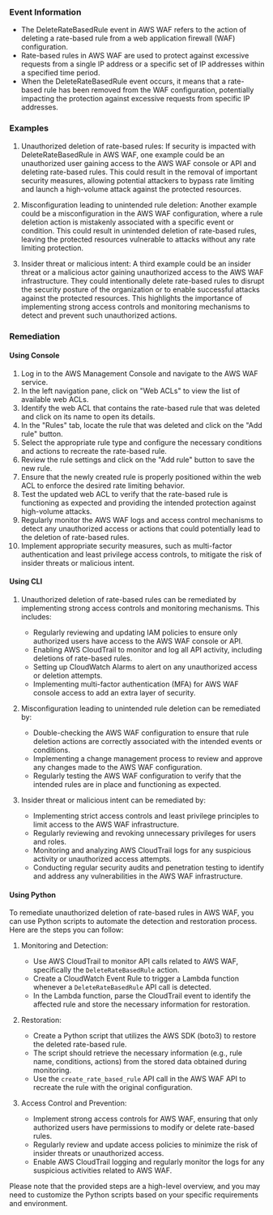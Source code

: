 
### Event Information

- The DeleteRateBasedRule event in AWS WAF refers to the action of deleting a rate-based rule from a web application firewall (WAF) configuration.
- Rate-based rules in AWS WAF are used to protect against excessive requests from a single IP address or a specific set of IP addresses within a specified time period.
- When the DeleteRateBasedRule event occurs, it means that a rate-based rule has been removed from the WAF configuration, potentially impacting the protection against excessive requests from specific IP addresses.


### Examples

1. Unauthorized deletion of rate-based rules: If security is impacted with DeleteRateBasedRule in AWS WAF, one example could be an unauthorized user gaining access to the AWS WAF console or API and deleting rate-based rules. This could result in the removal of important security measures, allowing potential attackers to bypass rate limiting and launch a high-volume attack against the protected resources.

2. Misconfiguration leading to unintended rule deletion: Another example could be a misconfiguration in the AWS WAF configuration, where a rule deletion action is mistakenly associated with a specific event or condition. This could result in unintended deletion of rate-based rules, leaving the protected resources vulnerable to attacks without any rate limiting protection.

3. Insider threat or malicious intent: A third example could be an insider threat or a malicious actor gaining unauthorized access to the AWS WAF infrastructure. They could intentionally delete rate-based rules to disrupt the security posture of the organization or to enable successful attacks against the protected resources. This highlights the importance of implementing strong access controls and monitoring mechanisms to detect and prevent such unauthorized actions.

### Remediation

#### Using Console

1. Log in to the AWS Management Console and navigate to the AWS WAF service.
2. In the left navigation pane, click on "Web ACLs" to view the list of available web ACLs.
3. Identify the web ACL that contains the rate-based rule that was deleted and click on its name to open its details.
4. In the "Rules" tab, locate the rule that was deleted and click on the "Add rule" button.
5. Select the appropriate rule type and configure the necessary conditions and actions to recreate the rate-based rule.
6. Review the rule settings and click on the "Add rule" button to save the new rule.
7. Ensure that the newly created rule is properly positioned within the web ACL to enforce the desired rate limiting behavior.
8. Test the updated web ACL to verify that the rate-based rule is functioning as expected and providing the intended protection against high-volume attacks.
9. Regularly monitor the AWS WAF logs and access control mechanisms to detect any unauthorized access or actions that could potentially lead to the deletion of rate-based rules.
10. Implement appropriate security measures, such as multi-factor authentication and least privilege access controls, to mitigate the risk of insider threats or malicious intent.

#### Using CLI

1. Unauthorized deletion of rate-based rules can be remediated by implementing strong access controls and monitoring mechanisms. This includes:
   - Regularly reviewing and updating IAM policies to ensure only authorized users have access to the AWS WAF console or API.
   - Enabling AWS CloudTrail to monitor and log all API activity, including deletions of rate-based rules.
   - Setting up CloudWatch Alarms to alert on any unauthorized access or deletion attempts.
   - Implementing multi-factor authentication (MFA) for AWS WAF console access to add an extra layer of security.

2. Misconfiguration leading to unintended rule deletion can be remediated by:
   - Double-checking the AWS WAF configuration to ensure that rule deletion actions are correctly associated with the intended events or conditions.
   - Implementing a change management process to review and approve any changes made to the AWS WAF configuration.
   - Regularly testing the AWS WAF configuration to verify that the intended rules are in place and functioning as expected.

3. Insider threat or malicious intent can be remediated by:
   - Implementing strict access controls and least privilege principles to limit access to the AWS WAF infrastructure.
   - Regularly reviewing and revoking unnecessary privileges for users and roles.
   - Monitoring and analyzing AWS CloudTrail logs for any suspicious activity or unauthorized access attempts.
   - Conducting regular security audits and penetration testing to identify and address any vulnerabilities in the AWS WAF infrastructure.

#### Using Python

To remediate unauthorized deletion of rate-based rules in AWS WAF, you can use Python scripts to automate the detection and restoration process. Here are the steps you can follow:

1. Monitoring and Detection:
   - Use AWS CloudTrail to monitor API calls related to AWS WAF, specifically the `DeleteRateBasedRule` action.
   - Create a CloudWatch Event Rule to trigger a Lambda function whenever a `DeleteRateBasedRule` API call is detected.
   - In the Lambda function, parse the CloudTrail event to identify the affected rule and store the necessary information for restoration.

2. Restoration:
   - Create a Python script that utilizes the AWS SDK (boto3) to restore the deleted rate-based rule.
   - The script should retrieve the necessary information (e.g., rule name, conditions, actions) from the stored data obtained during monitoring.
   - Use the `create_rate_based_rule` API call in the AWS WAF API to recreate the rule with the original configuration.

3. Access Control and Prevention:
   - Implement strong access controls for AWS WAF, ensuring that only authorized users have permissions to modify or delete rate-based rules.
   - Regularly review and update access policies to minimize the risk of insider threats or unauthorized access.
   - Enable AWS CloudTrail logging and regularly monitor the logs for any suspicious activities related to AWS WAF.

Please note that the provided steps are a high-level overview, and you may need to customize the Python scripts based on your specific requirements and environment.

